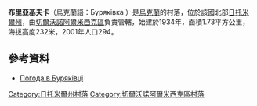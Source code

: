{{coord|50|26|49|N|28|18|25|E|scale:10000|display=title}}

'''布里亞基夫卡'''（烏克蘭語：Буряківка ）是[[烏克蘭|烏克蘭]]的村落，位於該國北部[[日托米爾州|日托米爾州]]，由[[切爾沃諾阿爾米西克區|切爾沃諾阿爾米西克區]]負責管轄，始建於1934年，面積1.73平方公里，海拔高度232米，2001年人口294。

==參考資料==
*[http://weather.in.ua/ua/zhitomirskaja/2361 Погода в Буряківці] {{Wayback|url=http://weather.in.ua/ua/zhitomirskaja/2361 |date=20111219145842 }}

{{DEFAULTSORT:Буряківка}}
[[Category:日托米爾州村落|Category:日托米爾州村落]]
[[Category:切爾沃諾阿爾米西克區村落|Category:切爾沃諾阿爾米西克區村落]]


{{Zhytomyr-geo-stub}}